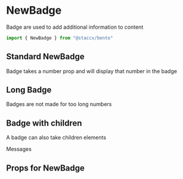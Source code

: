 
<Meta title="Components|NewBadge" component={NewBadge}/>

# NewBadge
Badge are used to add additional information to content

```javascript
import { NewBadge } from "@staccx/bento"
```

## Standard NewBadge
Badge takes a number prop and will display that number in the badge

<Preview>
  <Story name="Standard">
   <NewBadge number={11} />
  </Story>
</Preview>



## Long Badge
Badges are not made for too long numbers

<Preview>
  <Story name="Long Badge">
   <NewBadge number={10000} />
  </Story>
</Preview>

## Badge with children
A badge can also take children elements

<Preview>
  <Story name="Children">
   <NewBadge number={10}>Messages</NewBadge>
  </Story>
</Preview>

## Props for NewBadge
<Props of={NewBadge} />
